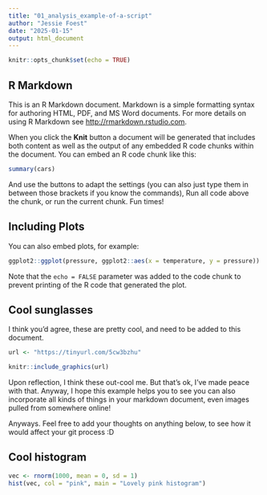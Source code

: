 ```yaml
---
title: "01_analysis_example-of-a-script"
author: "Jessie Foest"
date: "2025-01-15"
output: html_document
---
```


```r
knitr::opts_chunk$set(echo = TRUE)
```

## R Markdown

This is an R Markdown document. Markdown is a simple formatting syntax for authoring HTML, PDF, and MS Word documents. For more details on using R Markdown see <http://rmarkdown.rstudio.com>.

When you click the **Knit** button a document will be generated that includes both content as well as the output of any embedded R code chunks within the document. You can embed an R code chunk like this:

```r
summary(cars)
```
And use the buttons to adapt the settings (you can also just type them in between those brackets if you know the commands), Run all code above the chunk, or run the current chunk. Fun times!

## Including Plots

You can also embed plots, for example:

```r
ggplot2::ggplot(pressure, ggplot2::aes(x = temperature, y = pressure)) + ggplot2::geom_smooth(colour = "orange") + ggplot2::theme_classic()
```

Note that the `echo = FALSE` parameter was added to the code chunk to prevent printing of the R code that generated the plot.

## Cool sunglasses
I think you'd agree, these are pretty cool, and need to be added to this document.
```r
url <- "https://tinyurl.com/5cw3bzhu"

knitr::include_graphics(url)
```
Upon reflection, I think these out-cool me. But that's ok, I've made peace with that. Anyway, I hope this example helps you to see you can also incorporate all kinds of things in your markdown document, even images pulled from somewhere online!

Anyways. Feel free to add your thoughts on anything below, to see how it would affect your git process :D


## Cool histogram
```r
vec <- rnorm(1000, mean = 0, sd = 1)
hist(vec, col = "pink", main = "Lovely pink histogram")

```
